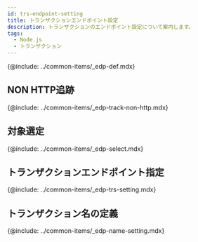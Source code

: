 ```yaml
---
id: trs-endpoint-setting
title: トランザクションエンドポイント設定
description: トランザクションのエンドポイント設定について案内します。
tags:
  - Node.js
  - トランザクション
---
```


{@include: ../common-items/_edp-def.mdx}

## NON HTTP追跡

{@include: ../common-items/_edp-track-non-http.mdx} 

## 対象選定

<!-- 먼저 메소드 트레이스를 설정하세요. 확실하게 트랜잭션에서 호출되는 클래스를 지정하세요. 그래서 DB를 사용하는 프로그램에서는 **JDBC 드라이버**가 유용합니다. JDBC 드라이버에 트레이스를 설정하세요. -->

{@include: ../common-items/_edp-select.mdx} 

## トランザクションエンドポイント指定

{@include: ../common-items/_edp-trs-setting.mdx}

## トランザクション名の定義

{@include: ../common-items/_edp-name-setting.mdx}

